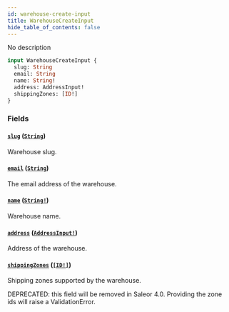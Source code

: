 ```yaml
---
id: warehouse-create-input
title: WarehouseCreateInput
hide_table_of_contents: false
---
```


No description

```graphql
input WarehouseCreateInput {
  slug: String
  email: String
  name: String!
  address: AddressInput!
  shippingZones: [ID!]
}
```

### Fields

#### [`slug`](#) ([`String`](../../../developer/api-reference/scalars/string))

Warehouse slug.

#### [`email`](#) ([`String`](../../../developer/api-reference/scalars/string))

The email address of the warehouse.

#### [`name`](#) ([`String!`](../../../developer/api-reference/scalars/string))

Warehouse name.

#### [`address`](#) ([`AddressInput!`](../../../developer/api-reference/inputs/address-input))

Address of the warehouse.

#### [`shippingZones`](#) ([`[ID!]`](../../../developer/api-reference/scalars/id))

Shipping zones supported by the warehouse.

DEPRECATED: this field will be removed in Saleor 4.0. Providing the zone ids will raise a ValidationError.
